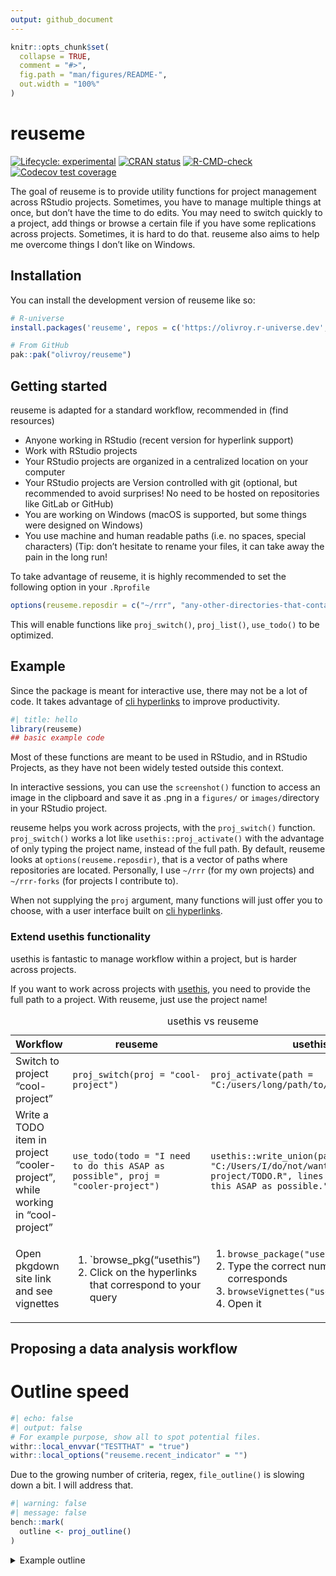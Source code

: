 ```yaml
---
output: github_document
---
```


<!-- README.md is generated from README.Rmd. Please edit that file -->

```r
knitr::opts_chunk$set(
  collapse = TRUE,
  comment = "#>",
  fig.path = "man/figures/README-",
  out.width = "100%"
)
```

# reuseme

<!-- badges: start -->

[![Lifecycle: experimental](https://img.shields.io/badge/lifecycle-experimental-orange.svg)](https://lifecycle.r-lib.org/articles/stages.html#experimental)
[![CRAN status](https://www.r-pkg.org/badges/version/reuseme)](https://CRAN.R-project.org/package=reuseme)
[![R-CMD-check](https://github.com/olivroy/reuseme/actions/workflows/R-CMD-check.yaml/badge.svg)](https://github.com/olivroy/reuseme/actions/workflows/R-CMD-check.yaml)
[![Codecov test coverage](https://codecov.io/gh/olivroy/reuseme/branch/main/graph/badge.svg)](https://app.codecov.io/gh/olivroy/reuseme?branch=main)

<!-- badges: end -->

The goal of reuseme is to provide utility functions for project management across RStudio projects.
Sometimes, you have to manage multiple things at once, but don't have the time to do edits.
You may need to switch quickly to a project, add things or browse a certain file if you have some replications across projects.
Sometimes, it is hard to do that.
reuseme also aims to help me overcome things I don't like on Windows.

## Installation {.unnumbered}

You can install the development version of reuseme like so:

``` r
# R-universe
install.packages('reuseme', repos = c('https://olivroy.r-universe.dev', 'https://cloud.r-project.org'))

# From GitHub
pak::pak("olivroy/reuseme")
```

## Getting started

reuseme is adapted for a standard workflow, recommended in (find resources)

-   Anyone working in RStudio (recent version for hyperlink support)
-   Work with RStudio projects
-   Your RStudio projects are organized in a centralized location on your computer
-   Your RStudio projects are Version controlled with git (optional, but recommended to avoid surprises! No need to be hosted on repositories like GitLab or GitHub)
-   You are working on Windows (macOS is supported, but some things were designed on Windows)
-   You use machine and human readable paths (i.e. no spaces, special characters) (Tip: don't hesitate to rename your files, it can take away the pain in the long run!

To take advantage of reuseme, it is highly recommended to set the following option in your `.Rprofile`

``` r
options(reuseme.reposdir = c("~/rrr", "any-other-directories-that-contain-rstudio-projects"))
```

This will enable functions like `proj_switch()`, `proj_list()`, `use_todo()` to be optimized.

## Example

Since the package is meant for interactive use, there may not be a lot of code.
It takes advantage of [cli hyperlinks](https://cli.r-lib.org/reference/links.html) to improve productivity.

```r
#| title: hello
library(reuseme)
## basic example code
```

Most of these functions are meant to be used in RStudio, and in RStudio Projects, as they have not been widely tested outside this context.

In interactive sessions, you can use the `screenshot()` function to access an image in the clipboard and save it as .png in a `figures/` or `images/`directory in your RStudio project.

reuseme helps you work across projects, with the `proj_switch()` function.
`proj_switch()` works a lot like `usethis::proj_activate()` with the advantage of only typing the project name, instead of the full path.
By default, reuseme looks at `options(reuseme.reposdir)`, that is a vector of paths where repositories are located.
Personally, I use `~/rrr` (for my own projects) and `~/rrr-forks` (for projects I contribute to).

When not supplying the `proj` argument, many functions will just offer you to choose, with a user interface built on [cli hyperlinks](https://cli.r-lib.org/reference/links.html).

### Extend usethis functionality

usethis is fantastic to manage workflow within a project, but is harder across projects.

If you want to work across projects with [usethis](usethis.r-lib.org), you need to provide the full path to a project.
With reuseme, just use the project name!

+--------------------------------------------------------------------------------+----------------------------------------------------------------------------------+--------------------------------------------------------------------------------------------------------------------------------------+
| Workflow                                                                       | reuseme                                                                          | usethis                                                                                                                              |
+================================================================================+==================================================================================+======================================================================================================================================+
| Switch to project "cool-project"                                               | `proj_switch(proj = "cool-project")`                                             | `proj_activate(path = "C:/users/long/path/to/cool-project")`                                                                         |
+--------------------------------------------------------------------------------+----------------------------------------------------------------------------------+--------------------------------------------------------------------------------------------------------------------------------------+
| Write a TODO item in project "cooler-project", while working in "cool-project" | `use_todo(todo = "I need to do this ASAP as possible", proj = "cooler-project")` | `usethis::write_union(path = "C:/Users/I/do/not/want/to/type/cooler-project/TODO.R", lines = "I need to do this ASAP as possible.")` |
+--------------------------------------------------------------------------------+----------------------------------------------------------------------------------+--------------------------------------------------------------------------------------------------------------------------------------+
| Open pkgdown site link and see vignettes                                       | 1.  \`browse_pkg("usethis")                                                      | 1.  `browse_package("usethis")`                                                                                                      |
|                                                                                | 2.  Click on the hyperlinks that correspond to your query                        | 2.  Type the correct number that corresponds                                                                                         |
|                                                                                |                                                                                  | 3.  `browseVignettes("usethis")`                                                                                                     |
|                                                                                |                                                                                  | 4.  Open it                                                                                                                          |
+--------------------------------------------------------------------------------+----------------------------------------------------------------------------------+--------------------------------------------------------------------------------------------------------------------------------------+

: usethis vs reuseme

## Proposing a data analysis workflow

<!--# Write about dplyr-plus functions! -->

<!--# Write about *_identity functions -->

<!--# Write about _named functions -->


# Outline speed

```r
#| echo: false
#| output: false
# For example purpose, show all to spot potential files.
withr::local_envvar("TESTTHAT" = "true")
withr::local_options("reuseme.recent_indicator" = "")
```

Due to the growing number of criteria, regex, `file_outline()` is slowing down a bit. I will address that.

```r
#| warning: false
#| message: false
bench::mark(
  outline <- proj_outline()
)
```

<details>
<summary>Example outline</summary>
<p>

```r
outline
```


</p>
</details>





